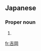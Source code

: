 ==Japanese==
{{ja-kanjitab|よし|おか}}

===Proper noun===
{{ja-pos|proper|よしおか}}

# {{surname|lang=ja|sort=よしおか}}

[[fr:吉岡]]